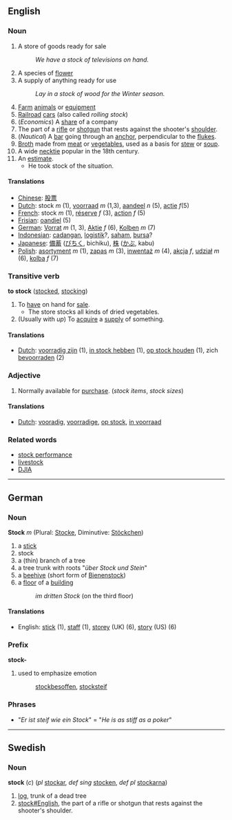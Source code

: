 ==English==
===Noun===

#A store of goods ready for sale
#:''We have a stock of televisions on hand.''
#A species of [[flower]]
#A supply of anything ready for use
#:''Lay in a stock of wood for the Winter season.''
#[[Farm]] [[animals]] or [[equipment]]
#[[Railroad]] [[car]]s (also called ''rolling stock'')
#(''Economics'') A [[share]] of a company
#The part of a [[rifle]] or [[shotgun]] that rests against the shooter's [[shoulder]].
#(''Nautical'') A [[bar]] going through an [[anchor]], perpendicular to the [[fluke]]s.
#[[Broth]] made from [[meat]] or [[vegetable]]s, used as a basis for [[stew]] or [[soup]].
#A wide [[necktie]] popular in the 18th century.
#An [[estimate]].
#*He took stock of the situation.

==== Translations ====
*[[Chinese]]: [[股票]]
*[[Dutch]]: stock ''m'' (1), [[voorraad]] ''m'' (1,3), [[aandeel]] ''n'' (5), [[actie]] ''f''(5)
*[[French]]: stock ''m'' (1), [[réserve]] ''f'' (3), [[action]] ''f'' (5)
*[[Frisian]]: [[oandiel]] (5)
*[[German]]: [[Vorrat]] ''m'' (1, 3), [[Aktie]] ''f'' (6), [[Kolben]] ''m'' (7)
*[[Indonesian]]: [[cadang|cadangan]], [[logistik]]?, [[saham]], [[bursa]]? <!-- not verified -->
*[[Japanese]]: [[備蓄]] ([[びちく]], bichiku), [[株]] ([[かぶ]], kabu) <!-- not verified -->
*[[Polish]]: [[asortyment]] ''m'' (1), [[zapas]] ''m'' (3), [[inwentaż]] ''m'' (4), [[akcja]] ''f'', [[udział]] ''m'' (6), [[kolba]] ''f'' (7)

===Transitive verb===
'''to stock''' ([[stocked]], [[stocking]])

#To [[have]] on hand for [[sale]].
#*The store stocks all kinds of dried vegetables.
#(Usually with ''up'') To [[acquire]] a [[supply]] of something.

==== Translations ====
*[[Dutch]]: [[voorradig zijn]] (1), [[in stock hebben]] (1), [[op stock houden]] (1), zich [[bevoorraden]] (2)

===Adjective===

#Normally available for [[purchase]]. (''stock items'', ''stock sizes'')

==== Translations ====
*[[Dutch]]: [[vooradig]], [[voorradige]], [[op stock]], [[in voorraad]]

===Related words===
* [[stock performance]]
* [[livestock]]
* [[DJIA]]
----

==German==
===Noun===
'''Stock''' ''m'' (Plural: [[Stocke]], Diminutive: [[Stöckchen]])

# a [[stick]]
# stock
# a (thin) branch of a tree
# a tree trunk with roots "''über Stock und Stein''"
# a [[beehive]] (short form of [[Bienenstock]])
# a [[floor]] of a [[building]]
#:''im dritten Stock'' (on the third floor)

====Translations====
*English: [[stick]] (1), [[staff]] (1), [[storey]] (UK) (6), [[story]] (US) (6)

===Prefix===
'''stock-'''

#used to emphasize emotion
#:[[stockbesoffen]], [[stocksteif]]

===Phrases===
*"''Er ist steif wie ein Stock''" = "''He is as stiff as a poker''"
----
==Swedish==
===Noun===
'''stock''' (''c'') (''pl'' [[stockar]], ''def sing'' [[stocken]], ''def pl'' [[stockarna]])

#[[log]], trunk of a dead tree
#[[stock#English]], the part of a rifle or shotgun that rests against the shooter's shoulder.